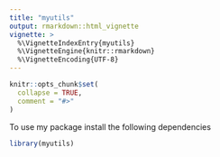 ```yaml
---
title: "myutils"
output: rmarkdown::html_vignette
vignette: >
  %\VignetteIndexEntry{myutils}
  %\VignetteEngine{knitr::rmarkdown}
  %\VignetteEncoding{UTF-8}
---
```


```r
knitr::opts_chunk$set(
  collapse = TRUE,
  comment = "#>"
)
```
To use my package install the following dependencies
```r
library(myutils)
```
